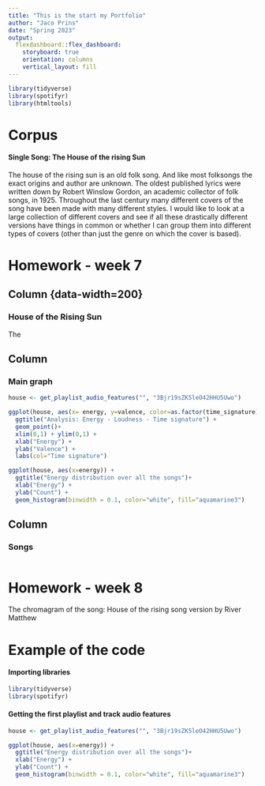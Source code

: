 ```yaml
---
title: "This is the start my Portfolio"
author: "Jaco Prins"
date: "Spring 2023"
output: 
  flexdashboard::flex_dashboard:
    storyboard: true
    orientation: columns
    vertical_layout: fill
---
```

```r
library(tidyverse)
library(spotifyr)
library(htmltools)
```


Corpus
======================================
#### Single Song: The House of the rising Sun
The house of the rising sun is an old folk song. And like most folksongs the exact origins and author are unknown. The oldest published lyrics were written down by Robert Winslow Gordon, an academic collector of folk songs, in 1925. Throughout the last century many different covers of the song have been made with many different styles. I would like to look at a large collection of different covers and see if all these drastically different versions have things in common or whether I can group them into different types of covers (other than just the genre on which the cover is based).\


Homework - week 7
======================================
Column {data-width=200}{.sidebar}
------------------------------------------------------------------
### House of the Rising Sun
The 

Column {data-width=650}
--------------------------------------------------------------------

### Main graph
```r
house <- get_playlist_audio_features("", "3Bjr19sZK5leO42HHU5Uwo")

ggplot(house, aes(x= energy, y=valence, color=as.factor(time_signature))) +
  ggtitle("Analysis: Energy - Loudness - Time signature") +
  geom_point()+
  xlim(0,1) + ylim(0,1) +
  xlab("Energy") + 
  ylab("Valence") +
  labs(col="Time signature")

ggplot(house, aes(x=energy)) +
  ggtitle("Energy distribution over all the songs")+
  xlab("Energy") + 
  ylab("Count") +
  geom_histogram(binwidth = 0.1, color="white", fill="aquamarine3") 
```


Column {data-width=350}
---------------------------------------------------------------------

### Songs

```r

```

Homework - week 8
======================================
The chromagram of the song: House of the rising song version by River Matthew


Example of the code
==============================================
#### Importing libraries
```r
library(tidyverse)
library(spotifyr)
```

#### Getting the first playlist and track audio features

```r
house <- get_playlist_audio_features("", "3Bjr19sZK5leO42HHU5Uwo")

ggplot(house, aes(x=energy)) +
  ggtitle("Energy distribution over all the songs")+
  xlab("Energy") + 
  ylab("Count") +
  geom_histogram(binwidth = 0.1, color="white", fill="aquamarine3") 
```
